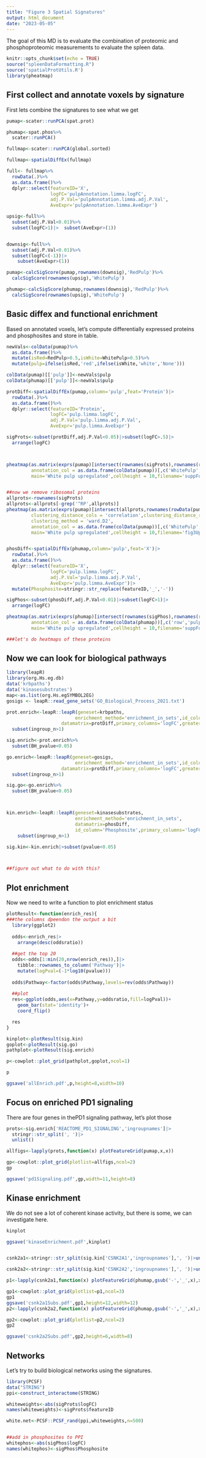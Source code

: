 ```yaml
---
title: "Figure 3 Spatial Signatures"
output: html_document
date: "2023-05-05"
---
```


The goal of this MD is to evaluate the combination of proteomic and phosphoproteomic measurements to evaluate the spleen data.

```r
knitr::opts_chunk$set(echo = TRUE)
source("spleenDataFormatting.R")
source('spatialProtUtils.R')
library(pheatmap)
```

## First collect and annotate voxels by signature

First lets combine the signatures to see what we get


```r
pumap<-scater::runPCA(spat.prot)

phumap<-spat.phos%>%
  scater::runPCA()

fullmap<-scater::runPCA(global.sorted)

fullmap<-spatialDiffEx(fullmap)

full<- fullmap%>%
  rowData(.)%>%
  as.data.frame()%>%
  dplyr::select(featureID='X',
                logFC='pulpAnnotation.limma.logFC',
                adj.P.Val='pulpAnnotation.limma.adj.P.Val',
                AveExpr='pulpAnnotation.limma.AveExpr')

upsig<-full%>%
  subset(adj.P.Val<0.01)%>%
  subset(logFC>1)|>  subset(AveExpr>(1))


downsig<-full%>%
  subset(adj.P.Val<0.01)%>%
  subset(logFC<(-1))|>
    subset(AveExpr>(1))

pumap<-calcSigScore(pumap,rownames(downsig),'RedPulp')%>%
  calcSigScore(rownames(upsig),'WhitePulp')

phumap<-calcSigScore(phumap,rownames(downsig),'RedPulp')%>%
  calcSigScore(rownames(upsig),'WhitePulp')

```
## Basic diffex and functional enrichment

Based on annotated voxels, let's compute differentially expressed proteins and phosphosites and store in table. 


```r

newVals<-colData(pumap)%>%
  as.data.frame()%>%
  mutate(isRed=RedPulp>0.5,isWhite=WhitePulp>0.5)%>%
  mutate(pulp=ifelse(isRed,'red',ifelse(isWhite,'white','None')))

colData(pumap)[['pulp']]<-newVals$pulp
colData(phumap)[['pulp']]<-newVals$pulp

protDiff<-spatialDiffEx(pumap,column='pulp',feat='Protein')|>
  rowData(.)%>%
  as.data.frame()%>%
  dplyr::select(featureID='Protein',
                logFC='pulp.limma.logFC',
                adj.P.Val='pulp.limma.adj.P.Val',
                AveExpr='pulp.limma.AveExpr')

sigProts<-subset(protDiff,adj.P.Val<0.05)|>subset(logFC>.5)|>
  arrange(logFC)



pheatmap(as.matrix(exprs(pumap)[intersect(rownames(sigProts),rownames(rowData(pumap))),]),
         annotation_col = as.data.frame(colData(pumap))[,c('WhitePulp','pulp')],
         main='White pulp upregulated',cellheight = 10,filename='suppFullp0.05logfc.5white.pdf')


##now we remove ribosomal proteins
allprots<-rownames(sigProts)
allprots<-allprots[-grep('^RP',allprots)]
pheatmap(as.matrix(exprs(pumap)[intersect(allprots,rownames(rowData(pumap))),]),
         clustering_distance_cols = 'correlation',clustering_distance_rows='correlation',
         clustering_method = 'ward.D2',
         annotation_col = as.data.frame(colData(pumap))[,c('WhitePulp','pulp')],
         main='White pulp upregulated',cellheight = 10,filename='fig3Up_noribo_p0.05logfc.5white.pdf')


phosDiff<-spatialDiffEx(phumap,column='pulp',feat='X')|>
  rowData(.)%>%
  as.data.frame()%>%
  dplyr::select(featureID='X',
                logFC='pulp.limma.logFC',
                adj.P.Val='pulp.limma.adj.P.Val',
                AveExpr='pulp.limma.AveExpr')|>
  mutate(Phosphosite=stringr::str_replace(featureID,'_','-'))

sigPhos<-subset(phosDiff,adj.P.Val<0.01)|>subset(logFC>1)|>
  arrange(logFC)

pheatmap(as.matrix(exprs(phumap)[intersect(rownames(sigPhos),rownames(rowData(phumap))),]),
         annotation_col = as.data.frame(colData(phumap))[,c('row','pulp')],
         main='White pulp upregulated',cellheight = 10,filename='suppFullp0.05logfc1whitePhos.pdf')

###let's do heatmaps of these proteins 


```

## Now we can look for biological pathways

```r
library(leapR)
library(org.Hs.eg.db)
data('krbpaths')
data('kinasesubstrates')
map<-as.list(org.Hs.egSYMBOL2EG)
gosigs <- leapR::read_gene_sets('GO_Biological_Process_2021.txt')

prot.enrich<-leapR::leapR(geneset=krbpaths,
                         enrichment_method='enrichment_in_sets',id_column='featureID',
                    datamatrix=protDiff,primary_columns='logFC',greaterthan=T,threshold=0.5)|>
  subset(ingroup_n>1)

sig.enrich<-prot.enrich%>%
  subset(BH_pvalue<0.05)

go.enrich<-leapR::leapR(geneset=gosigs,
                         enrichment_method='enrichment_in_sets',id_column='featureID',
                    datamatrix=protDiff,primary_columns='logFC',greaterthan=T,threshold=0.5)|>
  subset(ingroup_n>1)

sig.go<-go.enrich%>%
  subset(BH_pvalue<0.05)



kin.enrich<-leapR::leapR(geneset=kinasesubstrates,
                         enrichment_method='enrichment_in_sets',
                         datamatrix=phosDiff,
                         id_column='Phosphosite',primary_columns='logFC',greaterthan=T,threshold=1)|>
    subset(ingroup_n>1)

sig.kin<-kin.enrich|>subset(pvalue<0.05)



##figure out what to do with this?
```
## Plot enrichment

Now we need to write a function to plot enrichment status

```r

plotResult<-function(enrich_res){
###the columns dpeendon the output a bit
  library(ggplot2)
  
  odds<-enrich_res|>
    arrange(desc(oddsratio))
   
  ##get the top 20
  odds<-odds[1:min(20,nrow(enrich_res)),]|>
    tibble::rownames_to_column('Pathway')|>
    mutate(logPval=(-1*log10(pvalue)))
  
  odds$Pathway<-factor(odds$Pathway,levels=rev(odds$Pathway))
  
  ##plot
  res<-ggplot(odds,aes(x=Pathway,y=oddsratio,fill=logPval))+
    geom_bar(stat='identity')+
    coord_flip()

  res
}

kinplot<-plotResult(sig.kin)
goplot<-plotResult(sig.go)
pathplot<-plotResult(sig.enrich)

p<-cowplot::plot_grid(pathplot,goplot,ncol=1)

p

ggsave('allEnrich.pdf',p,height=8,width=10)
```

## Focus on enriched PD1 signaling
There are four genes in thePD1 signaling pathway, let's plot those

```r

prots<-sig.enrich['REACTOME_PD1_SIGNALING','ingroupnames']|>
  stringr::str_split(', ')|>
  unlist()

allfigs<-lapply(prots,function(x) plotFeatureGrid(pumap,x,x))

gp<-cowplot::plot_grid(plotlist=allfigs,ncol=2)
gp

ggsave('pd1Signaling.pdf',gp,width=11,height=8)

```


## Kinase enrichment

We do not see a lot of coherent kinase activity, but there is some, we can investigate here.

```r

kinplot

ggsave('kinaseEnrichment.pdf',kinplot)


csnk2a1<-stringr::str_split(sig.kin['CSNK2A1','ingroupnames'],', ')|>unlist()

csnk2a2<-stringr::str_split(sig.kin['CSNK2A2','ingroupnames'],', ')|>unlist()

p1<-lapply(csnk2a1,function(x) plotFeatureGrid(phumap,gsub('-','_',x),x))

gp1<-cowplot::plot_grid(plotlist=p1,ncol=3)
gp1
ggsave('csnk2a1Subs.pdf',gp1,height=12,width=12)
p2<-lapply(csnk2a2,function(x) plotFeatureGrid(phumap,gsub('-','_',x),x))

gp2<-cowplot::plot_grid(plotlist=p2,ncol=2)
gp2

ggsave('csnk2a2Subs.pdf',gp2,height=6,width=8)


```

## Networks


Let's try to build biological networks using the signatures.

```r
library(PCSF)
data("STRING")
ppi<-construct_interactome(STRING)

whiteweights<-abs(sigProts$logFC)
names(whiteweights)<-sigProts$featureID

white.net<-PCSF::PCSF_rand(ppi,whiteweights,n=500)


##add in phosphosites to PPI
whitephos<-abs(sigPhos$logFC)
names(whitephos)<-sigPhos$Phosphosite





```